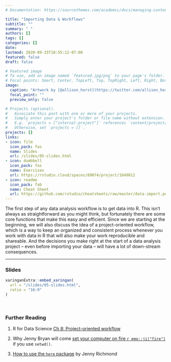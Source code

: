 ```yaml
---
# Documentation: https://sourcethemes.com/academic/docs/managing-content/

title: "Importing Data & Workflows"
subtitle: ""
summary: " "
authors: []
tags: []
categories: []
date:
lastmod: 2020-09-15T10:55:12-07:00
featured: false
draft: false

# Featured image
# To use, add an image named `featured.jpg/png` to your page's folder.
# Focal points: Smart, Center, TopLeft, Top, TopRight, Left, Right, BottomLeft, Bottom, BottomRight.
image:
  caption: "Artwork by [@allison_horst](https://twitter.com/allison_horst)"
  focal_point: ""
  preview_only: false

# Projects (optional).
#   Associate this post with one or more of your projects.
#   Simply enter your project's folder or file name without extension.
#   E.g. `projects = ["internal-project"]` references `content/project/deep-learning/index.md`.
#   Otherwise, set `projects = []`.
projects: []
links:
- icon: film
  icon_pack: fas
  name: Slides
  url: /slides/05-slides.html
- icon: dumbbell
  icon_pack: fas
  name: Exercises
  url: https://rstudio.cloud/spaces/89074/project/1649812
- icon: readme
  icon_pack: fab
  name: Cheat Sheet
  url: https://github.com/rstudio/cheatsheets/raw/master/data-import.pdf
---
```


The first step of any data analysis workflow is to get data into R. This isn't always as straightforward as you might think, but fortunately there are some core functions that make this easy and efficient. Since we are starting at the beginning, we will also discuss the idea of a project-oriented workflow, which is a way to keep an organized and consistent process whenever you work with data in R that will also make your work reproducible and shareable. And the decisions you make right at the start of a data analysis project -- even before importing your data -- will have a lot of down-stream consequences. 

***

### Slides

```r
xaringanExtra::embed_xaringan(
  url = "/slides/05-slides.html",
  ratio = "16:9"
)
```

<br>

### Further Reading

:::book

1. R for Data Science [Ch 8: Project-oriented workflow](https://r4ds.had.co.nz/workflow-projects.html#rstudio-projects)

2. Why Jenny Bryan will come [set your computer on fire `r emo::ji("fire")`](https://www.tidyverse.org/blog/2017/12/workflow-vs-script/) if you use `setwd()`.

3. [How to use the `here` package](http://jenrichmond.rbind.io/post/how-to-use-the-here-package/) by Jenny Richmond
:::
